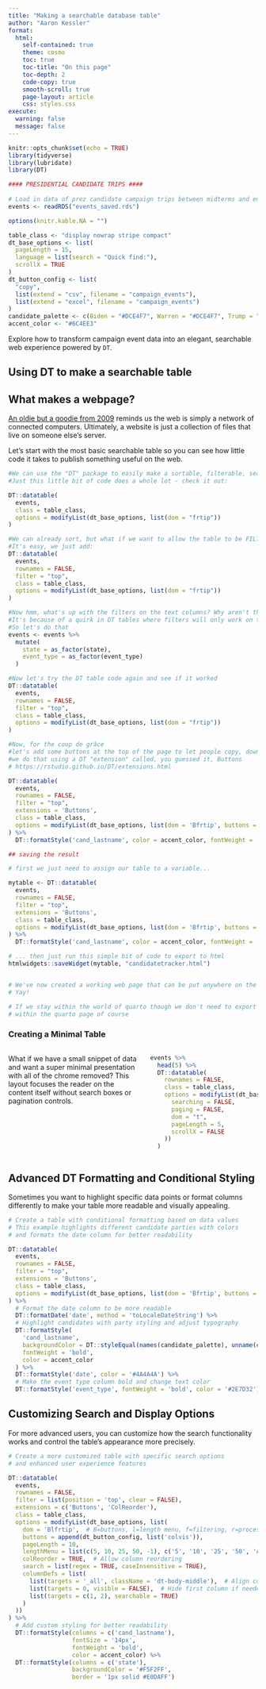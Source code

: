 ```yaml
---
title: "Making a searchable database table"
author: "Aaron Kessler"
format:
  html:
    self-contained: true
    theme: cosmo
    toc: true
    toc-title: "On this page"
    toc-depth: 2
    code-copy: true
    smooth-scroll: true
    page-layout: article
    css: styles.css
execute:
  warning: false
  message: false
---
```


```r
knitr::opts_chunk$set(echo = TRUE)
library(tidyverse)
library(lubridate)
library(DT)

#### PRESIDENTIAL CANDIDATE TRIPS ####
   
# Load in data of prez candidate campaign trips between midterms and end of Jan
events <- readRDS("events_saved.rds")

options(knitr.kable.NA = "")

table_class <- "display nowrap stripe compact"
dt_base_options <- list(
  pageLength = 15,
  language = list(search = "Quick find:"),
  scrollX = TRUE
)
dt_button_config <- list(
  "copy",
  list(extend = "csv", filename = "campaign_events"),
  list(extend = "excel", filename = "campaign_events")
)
candidate_palette <- c(Biden = "#DCE4F7", Warren = "#DCE4F7", Trump = "#F9E0E0")
accent_color <- "#6C4EE3"


```

::: {.lead}
Explore how to transform campaign event data into an elegant, searchable web experience powered by `DT`.
:::

## Using DT to make a searchable table

::: callout-note
## What makes a webpage?
[An oldie but a goodie from 2009](https://www.youtube.com/watch?v=7_LPdttKXPc) reminds us the web is simply a network of connected computers.
Ultimately, a website is just a collection of files that live on someone else's server.
:::

Let's start with the most basic searchable table so you can see how little code it takes to publish something useful on the web.


```r
#We can use the "DT" package to easily make a sortable, filterable, searchable data table
#Just this little bit of code does a whole lot - check it out:

DT::datatable(
  events,
  class = table_class,
  options = modifyList(dt_base_options, list(dom = "frtip"))
)

```


```r
#We can already sort, but what if we want to allow the table to be FILTERED too?
#It's easy, we just add:
DT::datatable(
  events, 
  rownames = FALSE, 
  filter = "top",
  class = table_class,
  options = modifyList(dt_base_options, list(dom = "frtip"))
)
```


```r
#Now hmm, what's up with the filters on the text columns? Why aren't they working?
#It's because of a quirk in DT tables where filters will only work on text that is converted to a factor
#So let's do that
events <- events %>% 
  mutate(
    state = as_factor(state),
    event_type = as_factor(event_type)
  )
```


```r
#Now let's try the DT table code again and see if it worked
DT::datatable(
  events, 
  rownames = FALSE, 
  filter = "top",
  class = table_class,
  options = modifyList(dt_base_options, list(dom = "frtip"))
)
```


```r
#Now, for the coup de grâce
#let's add some buttons at the top of the page to let people copy, download, etc
#we do that using a DT "extension" called, you guessed it, Buttons
# https://rstudio.github.io/DT/extensions.html

DT::datatable(
  events, 
  rownames = FALSE, 
  filter = "top", 
  extensions = 'Buttons', 
  class = table_class,
  options = modifyList(dt_base_options, list(dom = 'Bfrtip', buttons = dt_button_config))
) %>%
  DT::formatStyle('cand_lastname', color = accent_color, fontWeight = 'bold')
```


```r
## saving the result

# first we just need to assign our table to a variable...

mytable <- DT::datatable(
  events, 
  rownames = FALSE, 
  filter = "top", 
  extensions = 'Buttons', 
  class = table_class,
  options = modifyList(dt_base_options, list(dom = 'Bfrtip', buttons = dt_button_config))
) %>%
  DT::formatStyle('cand_lastname', color = accent_color, fontWeight = 'bold') 

# ... then just run this simple bit of code to export to html
htmlwidgets::saveWidget(mytable, "candidatetracker.html")


# We've now created a working web page that can be put anywhere on the internet we choose
# Yay!

# If we stay within the world of quarto though we don't need to export it, we can just display it
# within the quarto page of course
```


### Creating a Minimal Table

::: {.columns}
::: {.column width="55%"}
What if we have a small snippet of data and want a super minimal presentation with all of the chrome removed?
This layout focuses the reader on the content itself without search boxes or pagination controls.
:::
::: {.column width="45%"}
```r

events %>% 
  head(5) %>% 
  DT::datatable(
    rownames = FALSE, 
    class = table_class,
    options = modifyList(dt_base_options, list(
      searching = FALSE,
      paging = FALSE,
      dom = "t",
      pageLength = 5,
      scrollX = FALSE
    ))
  ) 


```
:::
:::

## Advanced DT Formatting and Conditional Styling

Sometimes you want to highlight specific data points or format columns differently to make your table more readable and visually appealing.

```r
# Create a table with conditional formatting based on data values
# This example highlights different candidate parties with colors
# and formats the date column for better readability

DT::datatable(
  events, 
  rownames = FALSE, 
  filter = "top",
  extensions = 'Buttons', 
  class = table_class,
  options = modifyList(dt_base_options, list(dom = 'Bfrtip', buttons = dt_button_config))
) %>%
  # Format the date column to be more readable
  DT::formatDate('date', method = 'toLocaleDateString') %>%
  # Highlight candidates with party styling and adjust typography
  DT::formatStyle(
    'cand_lastname',
    backgroundColor = DT::styleEqual(names(candidate_palette), unname(candidate_palette)),
    fontWeight = 'bold',
    color = accent_color
  ) %>%
  DT::formatStyle('date', color = '#4A4A4A') %>%
  # Make the event type column bold and change text color
  DT::formatStyle('event_type', fontWeight = 'bold', color = '#2E7D32')

```

## Customizing Search and Display Options

For more advanced users, you can customize how the search functionality works and control the table's appearance more precisely.

```r
# Create a more customized table with specific search options
# and enhanced user experience features

DT::datatable(
  events, 
  rownames = FALSE, 
  filter = list(position = 'top', clear = FALSE),
  extensions = c('Buttons', 'ColReorder'), 
  class = table_class,
  options = modifyList(dt_base_options, list(
    dom = 'Blfrtip',  # B=buttons, l=length menu, f=filtering, r=processing, t=table, i=info, p=pagination
    buttons = append(dt_button_config, list('colvis')),
    pageLength = 10,
    lengthMenu = list(c(5, 10, 25, 50, -1), c('5', '10', '25', '50', 'All')),
    colReorder = TRUE,  # Allow column reordering
    search = list(regex = TRUE, caseInsensitive = TRUE),
    columnDefs = list(
      list(targets = '_all', className = 'dt-body-middle'),  # Align content nicely
      list(targets = 0, visible = FALSE),  # Hide first column if needed
      list(targets = c(1, 2), searchable = TRUE)
    )
  ))
) %>%
  # Add custom styling for better readability
  DT::formatStyle(columns = c('cand_lastname'), 
                  fontSize = '14px', 
                  fontWeight = 'bold',
                  color = accent_color) %>%
  DT::formatStyle(columns = c('state'), 
                  backgroundColor = '#F5F2FF',
                  border = '1px solid #E0DAFF')

```
